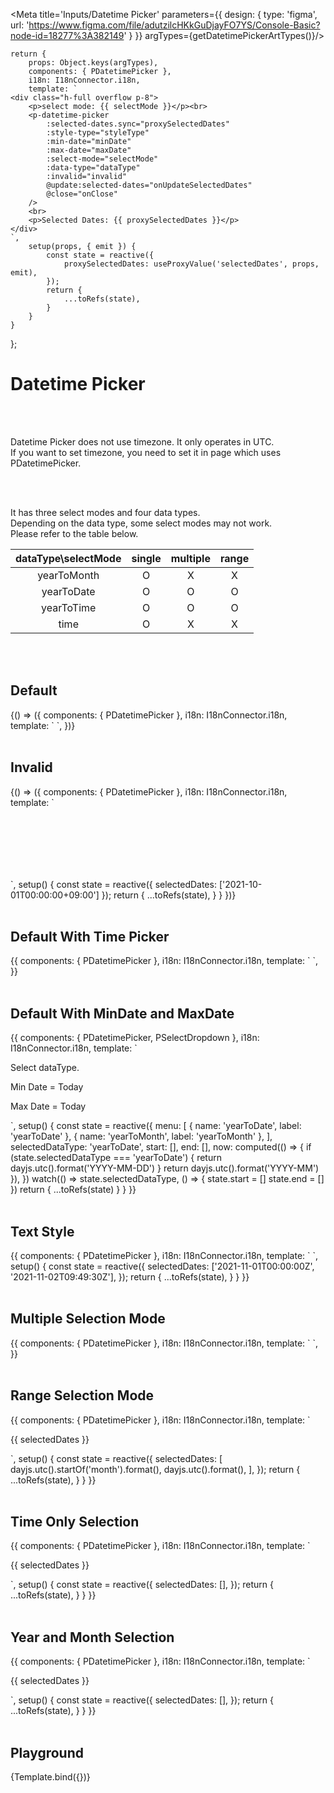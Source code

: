 





<Meta title='Inputs/Datetime Picker' parameters={{
    design: {
        type: 'figma',
        url: 'https://www.figma.com/file/adutzilcHKkGuDjayFO7YS/Console-Basic?node-id=18277%3A382149'
    }
}} argTypes={getDatetimePickerArtTypes()}/>


    return {
        props: Object.keys(argTypes),
        components: { PDatetimePicker },
        i18n: I18nConnector.i18n,
        template: `
    <div class="h-full overflow p-8">
        <p>select mode: {{ selectMode }}</p><br>
        <p-datetime-picker
            :selected-dates.sync="proxySelectedDates"
            :style-type="styleType"
            :min-date="minDate"
            :max-date="maxDate"
            :select-mode="selectMode"
            :data-type="dataType"
            :invalid="invalid"
            @update:selected-dates="onUpdateSelectedDates"
            @close="onClose"
        />
        <br>
        <p>Selected Dates: {{ proxySelectedDates }}</p>
    </div>
    `,
        setup(props, { emit }) {
            const state = reactive({
                proxySelectedDates: useProxyValue('selectedDates', props, emit),
            });
            return {
                ...toRefs(state),
            }
        }
    }
};



# Datetime Picker
<br/>
<br/>

Datetime Picker does not use timezone. It only operates in UTC. <br/>
If you want to set timezone, you need to set it in page which uses PDatetimePicker. <br/>

<br/>
<br/>

It has three select modes and four data types. <br/>
Depending on the data type, some select modes may not work. <br/>
Please refer to the table below. <br/>

| dataType\selectMode | single | multiple | range |
| :-: | :-: | :-: | :-: |
| yearToMonth | O | X | X |
| yearToDate | O | O | O |
| yearToTime | O | O | O |
| time | O | X | X |

<br/>
<br/>

## Default
<Canvas>
    <Story name="Default Datetime Picker">
        {() => ({
            components: { PDatetimePicker },
            i18n: I18nConnector.i18n,
            template: `
        <p-datetime-picker />
`,
        })}
    </Story>
</Canvas>

<br/>
<br/>

## Invalid
<Canvas>
    <Story name="Invalid Datetime Picker">
        {() => ({
            components: { PDatetimePicker },
            i18n: I18nConnector.i18n,
            template: `
<table style="border-collapse: separate; border-spacing: 16px;">
    <tr>
        <td><p-datetime-picker invalid :selected-dates.sync="selectedDates" /></td>
        <td><p-datetime-picker invalid style-type="text" :selected-dates.sync="selectedDates" /></td>
    </tr>
    <tr>
        <td><p-datetime-picker invalid data-type="yearToTime" :selected-dates.sync="selectedDates" /></td>
        <td><p-datetime-picker invalid data-type="yearToTime" style-type="text" :selected-dates.sync="selectedDates" /></td>
    </tr>
    <tr>
        <td><p-datetime-picker invalid data-type="time" /></td>
        <td><p-datetime-picker invalid data-type="time" style-type="text" /></td>
    </tr>
</table>
`,
            setup() {
                const state = reactive({
                    selectedDates: ['2021-10-01T00:00:00+09:00']
                });
                return {
                    ...toRefs(state),
                }
            }
        })}
    </Story>
</Canvas>

<br/>
<br/>

## Default With Time Picker
<Canvas>
    <Story name="Default With Time Picker">
        {{
            components: { PDatetimePicker },
            i18n: I18nConnector.i18n,
            template: `
        <p-datetime-picker data-type="yearToTime" />
`,
        }}
    </Story>
</Canvas>

<br/>
<br/>


## Default With MinDate and MaxDate
<Canvas>
    <Story name="Default With MinDate and MaxDate">
        {{
            components: { PDatetimePicker, PSelectDropdown },
            i18n: I18nConnector.i18n,
            template: `
<div>
    <p class="py-2">Select dataType.</p>
    <p-select-dropdown v-model:selected="selectedDataType" :items="menu"/>
    <p class="py-2">Min Date = Today</p>
    <p-datetime-picker v-model:selected-dates="start" :min-date="now" :data-type="selectedDataType" />
    <p class="py-2">Max Date = Today</p>
    <p-datetime-picker v-model:selected-dates="end" :max-date="now" :data-type="selectedDataType" />
</div>
`,
    setup() {
        const state = reactive({
            menu: [
                { name: 'yearToDate', label: 'yearToDate' },
                { name: 'yearToMonth', label: 'yearToMonth' },
            ],
            selectedDataType: 'yearToDate',
            start: [],
            end: [],
            now: computed(() => {
                if (state.selectedDataType === 'yearToDate') {
                    return dayjs.utc().format('YYYY-MM-DD')
                }
                return dayjs.utc().format('YYYY-MM')
            }),
        })
        watch(() => state.selectedDataType, () => {
            state.start = []
            state.end = []
        })
        return {
            ...toRefs(state)
        }
    }
}}
    </Story>
</Canvas>

<br/>
<br/>


## Text Style
<Canvas>
    <Story name="Text Style Datetime Picker">
        {{
            components: { PDatetimePicker },
            i18n: I18nConnector.i18n,
            template: `
        <p-datetime-picker style-type="text" select-mode="range" :selected-dates.sync="selectedDates" />
`,
            setup() {
                const state = reactive({
                    selectedDates: ['2021-11-01T00:00:00Z', '2021-11-02T09:49:30Z'],
                });
                return {
                    ...toRefs(state),
                }
            }
        }}
    </Story>
</Canvas>

<br/>
<br/>


## Multiple Selection Mode
<Canvas>
    <Story name="Multiple Selection Mode Datetime Picker">
        {{
            components: { PDatetimePicker },
            i18n: I18nConnector.i18n,
            template: `
        <p-datetime-picker select-mode="multiple" />
`,
        }}
    </Story>
</Canvas>

<br/>
<br/>


## Range Selection Mode
<Canvas>
    <Story name="Range Selection Mode Datetime Picker">
        {{
            components: { PDatetimePicker },
            i18n: I18nConnector.i18n,
            template: `
<div>
    <p-datetime-picker select-mode="range" :selected-dates.sync="selectedDates" />
    <p class="pt-2">{{ selectedDates }}</p>
</div>
`,
            setup() {
                const state = reactive({
                    selectedDates: [
                        dayjs.utc().startOf('month').format(),
                        dayjs.utc().format(),
                    ],
                });
                return {
                    ...toRefs(state),
                }
            }
        }}
    </Story>
</Canvas>

<br/>
<br/>


## Time Only Selection
<Canvas>
    <Story name="Time Only Selection">
        {{
            components: { PDatetimePicker },
            i18n: I18nConnector.i18n,
            template: `
<div>
    <p-datetime-picker data-type="time" :selected-dates.sync="selectedDates" />
    <p class="pt-2">{{ selectedDates }}</p>
</div>
`,
            setup() {
                const state = reactive({
                    selectedDates: [],
                });
                return {
                    ...toRefs(state),
                }
            }
        }}
    </Story>
</Canvas>

<br/>
<br/>

## Year and Month Selection
<Canvas>
    <Story name="Year and Month Selection">
        {{
            components: { PDatetimePicker },
            i18n: I18nConnector.i18n,
            template: `
<div>
    <p-datetime-picker data-type="yearToMonth" :selected-dates.sync="selectedDates" />
    <p class="pt-2">{{ selectedDates }}</p>
</div>
`,
            setup() {
                const state = reactive({
                    selectedDates: [],
                });
                return {
                    ...toRefs(state),
                }
            }
        }}
    </Story>
</Canvas>

<br/>
<br/>


## Playground

<Canvas>
    <Story name="Playground">
        {Template.bind({})}
    </Story>
</Canvas>

<ArgsTable story="Playground"/>

